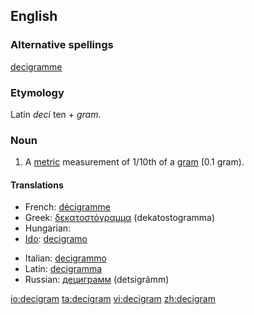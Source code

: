 ==English==

===Alternative spellings===
{{context|chiefly|UK}} [[decigramme]]

===Etymology===
Latin ''deci'' ten + ''gram''.

===Noun===
{{en-noun}}

# A [[metric]] measurement of 1/10th of a [[gram]] (0.1 gram).

====Translations====
{{trans-top|metric measurement}}
*French: [[décigramme]]
*Greek: [[δεκατοστόγραμμα]] (dekatostogramma)
*Hungarian: {{t|hu|decigramm}}
*[[Ido]]: [[decigramo]]
{{trans-mid}}
*Italian: [[decigrammo]] {{m}}
*Latin: [[decigramma]]
*Russian: [[дециграмм]] (detsigrámm) {{m}}
{{trans-bottom}}

[[io:decigram]]
[[ta:decigram]]
[[vi:decigram]]
[[zh:decigram]]
